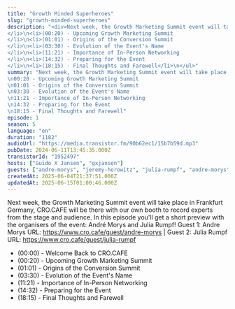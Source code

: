 ```yaml
---
title: "Growth Minded Superheroes"
slug: "growth-minded-superheroes"
description: "<div>Next week, the Growth Marketing Summit event will take place in Frankfurt Germany, CRO.CAFE will be there with our own booth to record experts from the stage and audience. In this episode you'll get a short preview with the organisers of the event: André Morys and Julia Rumpf! Guest 1: Andre Morys URL: https://www.cro.cafe/guest/andre-morys | Guest 2: Julia Rumpf URL: https://www.cro.cafe/guest/julia-rumpf&nbsp;</div>\n<ul><li>(00:00) - Welcome Back to CRO.CAFE</li>\n<li>(00:20) - Upcoming Growth Marketing Summit</li>\n<li>(01:01) - Origins of the Conversion Summit</li>\n<li>(03:30) - Evolution of the Event's Name</li>\n<li>(11:21) - Importance of In-Person Networking</li>\n<li>(14:32) - Preparing for the Event</li>\n<li>(18:15) - Final Thoughts and Farewell</li>\n</ul>"
summary: "Next week, the Growth Marketing Summit event will take place in Frankfurt Germany, CRO.CAFE will be there with our own booth to record experts from the stage and audience. In this episode you'll get a short preview with the organisers of the event: André Morys and Julia Rumpf! Guest 1: Andre Morys URL: https://www.cro.cafe/guest/andre-morys | Guest 2: Julia Rumpf URL: https://www.cro.cafe/guest/julia-rumpf \n00:00 - Welcome Back to CRO.CAFE\n00:20 - Upcoming Growth Marketing Summit\n01:01 - Origins of the Conversion Summit\n03:30 - Evolution of the Event's Name\n11:21 - Importance of In-Person Networking\n14:32 - Preparing for the Event\n18:15 - Final Thoughts and Farewell"
episode: 1
season: 5
language: "en"
duration: "1182"
audioUrl: "https://media.transistor.fm/90b62ec1/15b7b59d.mp3"
pubDate: 2024-06-11T13:45:35.000Z
transistorId: "1952497"
hosts: ["Guido X Jansen", "gxjansen"]
guests: ["andre-morys", "jeremy-horowitz", "julia-rumpf", "andre-morys", "julia-rumpf", "jeremy-horowitz"]
createdAt: 2025-06-04T21:37:51.000Z
updatedAt: 2025-06-15T01:00:46.000Z
---
```


Next week, the Growth Marketing Summit event will take place in Frankfurt Germany, CRO.CAFE will be there with our own booth to record experts from the stage and audience. In this episode you'll get a short preview with the organisers of the event: André Morys and Julia Rumpf! Guest 1: Andre Morys URL: https://www.cro.cafe/guest/andre-morys | Guest 2: Julia Rumpf URL: https://www.cro.cafe/guest/julia-rumpf 

<ul><li>(00:00) - Welcome Back to CRO.CAFE</li>
<li>(00:20) - Upcoming Growth Marketing Summit</li>
<li>(01:01) - Origins of the Conversion Summit</li>
<li>(03:30) - Evolution of the Event's Name</li>
<li>(11:21) - Importance of In-Person Networking</li>
<li>(14:32) - Preparing for the Event</li>
<li>(18:15) - Final Thoughts and Farewell</li>
</ul>

